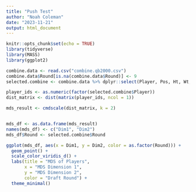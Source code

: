 ```yaml
---
title: "Push Test"
author: "Noah Coleman"
date: "2023-11-21"
output: html_document
---
```


```r
knitr::opts_chunk$set(echo = TRUE)
library(tidyverse)
library(MASS)
library(ggplot2)
```

```r
combine.data <- read.csv("combine.qb2000.csv")
combine.data$Round[is.na(combine.data$Round)] <- 9
selected.combine <- combine.data %>% dplyr::select(Player, Pos, Ht, Wt, Forty, Vertical, BroadJump, Shuttle, Round)

player_ids <- as.numeric(factor(selected.combine$Player))
dist_matrix <- dist(matrix(player_ids, ncol = 1))

mds_result <- cmdscale(dist_matrix, k = 2) 


mds_df <- as.data.frame(mds_result)
names(mds_df) <- c("Dim1", "Dim2")
mds_df$Round <- selected.combine$Round
```

```r
ggplot(mds_df, aes(x = Dim1, y = Dim2, color = as.factor(Round))) +
  geom_point() +
  scale_color_viridis_d() +  
  labs(title = "MDS of Players",
       x = "MDS Dimension 1",
       y = "MDS Dimension 2",
       color = "Draft Round") +
  theme_minimal()
```

